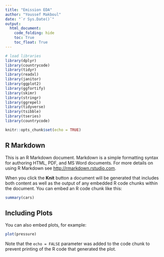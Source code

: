 ```yaml
---
title: "Emission EDA"
author: "Youssef Makboul"
date: "`r Sys.Date()`"
output:
  html_document:
    code_folding: hide
    toc: True
    toc_float: True
---
```


```r

# load libraries
library(dplyr)
library(countrycode)
library(tidyr)
library(readxl)
library(janitor)
library(ggplot2)
library(ggfortify)
library(skimr)
library(stringr)
library(ggrepel)
library(tidyverse)
library(tsibble)
library(tseries)
library(countrycode)
```

```r
knitr::opts_chunk$set(echo = TRUE)
```

## R Markdown

This is an R Markdown document. Markdown is a simple formatting syntax for authoring HTML, PDF, and MS Word documents. For more details on using R Markdown see <http://rmarkdown.rstudio.com>.

When you click the **Knit** button a document will be generated that includes both content as well as the output of any embedded R code chunks within the document. You can embed an R code chunk like this:

```r
summary(cars)
```

## Including Plots

You can also embed plots, for example:

```r
plot(pressure)
```

Note that the `echo = FALSE` parameter was added to the code chunk to prevent printing of the R code that generated the plot.
